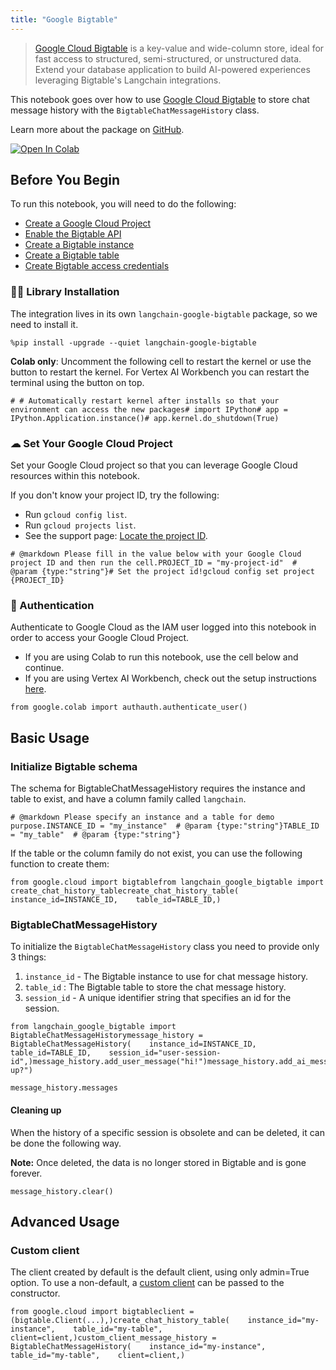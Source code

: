```yaml
---
title: "Google Bigtable"
---
```


> [Google Cloud Bigtable](https://cloud.google.com/bigtable) is a key-value and wide-column store, ideal for fast access to structured, semi-structured, or unstructured data. Extend your database application to build AI-powered experiences leveraging Bigtable's Langchain integrations.

This notebook goes over how to use [Google Cloud Bigtable](https://cloud.google.com/bigtable) to store chat message history with the `BigtableChatMessageHistory` class.

Learn more about the package on [GitHub](https://github.com/googleapis/langchain-google-bigtable-python/).

[![Open In Colab](/images/oss/integrations/memory/google_bigtable/assets/colab-badge.svg)](https://colab.research.google.com/github/googleapis/langchain-google-bigtable-python/blob/main/oss/chat_message_history.ipynb)

## Before You Begin

To run this notebook, you will need to do the following:

* [Create a Google Cloud Project](https://developers.google.com/workspace/guides/create-project)
* [Enable the Bigtable API](https://console.cloud.google.com/flows/enableapi?apiid=bigtable.googleapis.com)
* [Create a Bigtable instance](https://cloud.google.com/bigtable/oss/creating-instance)
* [Create a Bigtable table](https://cloud.google.com/bigtable/oss/managing-tables)
* [Create Bigtable access credentials](https://developers.google.com/workspace/guides/create-credentials)

### 🦜🔗 Library Installation

The integration lives in its own `langchain-google-bigtable` package, so we need to install it.

```
%pip install -upgrade --quiet langchain-google-bigtable
```

**Colab only**: Uncomment the following cell to restart the kernel or use the button to restart the kernel. For Vertex AI Workbench you can restart the terminal using the button on top.

```
# # Automatically restart kernel after installs so that your environment can access the new packages# import IPython# app = IPython.Application.instance()# app.kernel.do_shutdown(True)
```

### ☁ Set Your Google Cloud Project

Set your Google Cloud project so that you can leverage Google Cloud resources within this notebook.

If you don't know your project ID, try the following:

* Run `gcloud config list`.
* Run `gcloud projects list`.
* See the support page: [Locate the project ID](https://support.google.com/googleapi/answer/7014113).

```
# @markdown Please fill in the value below with your Google Cloud project ID and then run the cell.PROJECT_ID = "my-project-id"  # @param {type:"string"}# Set the project id!gcloud config set project {PROJECT_ID}
```

### 🔐 Authentication

Authenticate to Google Cloud as the IAM user logged into this notebook in order to access your Google Cloud Project.

* If you are using Colab to run this notebook, use the cell below and continue.
* If you are using Vertex AI Workbench, check out the setup instructions [here](https://github.com/GoogleCloudPlatform/generative-ai/tree/main/setup-env).

```
from google.colab import authauth.authenticate_user()
```

## Basic Usage

### Initialize Bigtable schema

The schema for BigtableChatMessageHistory requires the instance and table to exist, and have a column family called `langchain`.

```
# @markdown Please specify an instance and a table for demo purpose.INSTANCE_ID = "my_instance"  # @param {type:"string"}TABLE_ID = "my_table"  # @param {type:"string"}
```

If the table or the column family do not exist, you can use the following function to create them:

```
from google.cloud import bigtablefrom langchain_google_bigtable import create_chat_history_tablecreate_chat_history_table(    instance_id=INSTANCE_ID,    table_id=TABLE_ID,)
```

### BigtableChatMessageHistory

To initialize the `BigtableChatMessageHistory` class you need to provide only 3 things:

1. `instance_id` - The Bigtable instance to use for chat message history.
2. `table_id` : The Bigtable table to store the chat message history.
3. `session_id` - A unique identifier string that specifies an id for the session.

```
from langchain_google_bigtable import BigtableChatMessageHistorymessage_history = BigtableChatMessageHistory(    instance_id=INSTANCE_ID,    table_id=TABLE_ID,    session_id="user-session-id",)message_history.add_user_message("hi!")message_history.add_ai_message("whats up?")
```

```
message_history.messages
```

#### Cleaning up

When the history of a specific session is obsolete and can be deleted, it can be done the following way.

**Note:** Once deleted, the data is no longer stored in Bigtable and is gone forever.

```
message_history.clear()
```

## Advanced Usage

### Custom client

The client created by default is the default client, using only admin=True option. To use a non-default, a [custom client](https://cloud.google.com/python/oss/reference/bigtable/latest/client#class-googlecloudbigtableclientclientprojectnone-credentialsnone-readonlyfalse-adminfalse-clientinfonone-clientoptionsnone-adminclientoptionsnone-channelnone) can be passed to the constructor.

```
from google.cloud import bigtableclient = (bigtable.Client(...),)create_chat_history_table(    instance_id="my-instance",    table_id="my-table",    client=client,)custom_client_message_history = BigtableChatMessageHistory(    instance_id="my-instance",    table_id="my-table",    client=client,)
```
